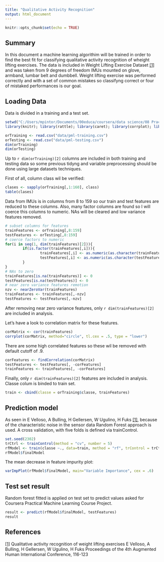 ```yaml
---
title: "Qualitative Activity Recognition"
output: html_document
---
```


```r
knitr::opts_chunk$set(echo = TRUE)
```

## Summary  

In this document a machine learning algorithim will be trained in order to find the best fit for classifying qualitative activity recognition of wheight lifting exercises. The data is included in Weight Lifting Exercise Dataset [[1]](http://groupware.les.inf.puc-rio.br/public/papers/2013.Velloso.QAR-WLE.pdf) and was taken from 9 degrees of freedom IMUs mounted on glove, armband, lumbar belt and dumbbell. Weight lifting exercise was performed correctly and with a set of common mistakes so classifyng correct or four of mistaked performances is our goal.

## Loading Data  

Data is divided in a training and a test set.  

```r
setwd("C:/Users/mpintor/Documents/00educa/coursera/data science/08 Practical Machine Learning/practical ML project")
library(knitr); library(rattle); library(caret); library(corrplot); library(randomForest)
```


```r
orTraining <- read.csv("data/pml-training.csv")
orTesting <- read.csv("data/pml-testing.csv")
dim(orTraining)
dim(orTesting)
```

Up to `r dim(orTraining)[2]` columns are included in both training and testing data so some previous tidyng and variable preprocessing should be done using large datasets techniques.  

First of all, column class wil be verified:

```r
clases <- sapply(orTraining[,1:160], class)
table(clases)
```

Data from IMUs is in columns from 8 to 159 so our train and test features are reduced to these columns. Also, many factor columns are found so I will coerce this columns to numeric. NAs will be cleared and low variance features removed.

```r
# subset columns for features
trainFeatures <- orTraining[,8:159]
testFeatures <- orTesting[,8:159]
# coerce factors to numeric
for(i in seq(1, dim(trainFeatures)[2])){
        if(is.factor(trainFeatures[,i])){
                trainFeatures[,i] <- as.numeric(as.character(trainFeatures[,i]))
                testFeatures[,i] <- as.numeric(as.character(testFeatures[,i]))
        }
}
# NAs to zero
trainFeatures[is.na(trainFeatures)] <- 0
testFeatures[is.na(testFeatures)] <- 0
# near zero variance features remotion
nzv <- nearZeroVar(trainFeatures)
trainFeatures <- trainFeatures[,-nzv]
testFeatures <- testFeatures[,-nzv]
```

After removing near zero variance features, only `r dim(trainFeatures)[2]` are included in analysis.  

Let's have a look to correlation matrix for these features.

```r
corMatrix <- cor(trainFeatures)
corrplot(corMatrix, method="circle", tl.cex = .5, type = "lower")
```

There are some high correlated features so these wil be removed with default cutoff of .9.

```r
corFeatures <- findCorrelation(corMatrix)
testFeatures <- testFeatures[, -corFeatures]
trainFeatures <- trainFeatures[, -corFeatures]
```


Finally, only `r dim(trainFeatures)[2]` features are included in analysis. Classe colum is binded to train set.

```r
train <- cbind(classe = orTraining$classe, trainFeatures)
```



## Prediction model 

As seen in E Velloso, A Bulling, H Gellersen, W Ugulino, H Fuks  [[1]](http://groupware.les.inf.puc-rio.br/public/papers/2013.Velloso.QAR-WLE.pdf), because of the characteristic noise in the sensor data Random Forest approach is used. A cross validation, with five folds is defined via trainControl.

```r
set.seed(2302)
trCtrl <- trainControl(method = "cv", number = 5)
rfModel <- train(classe ~., data=train, method = "rf", trControl = trCtrl)
rfModel$finalModel
```

The mean decrease in feature impurity plot:

```r
varImpPlot(rfModel$finalModel, main="Variable Importance", cex = .6)
```

## Test set result

Random forest fitted is applied on test set to predict values asked for Coursera Practical Machine Learning Course Project.
```r
result <- predict(rfModel$finalModel, testFeatures)
result
```






## References

[[1]](http://groupware.les.inf.puc-rio.br/public/papers/2013.Velloso.QAR-WLE.pdf) Qualitative activity recognition of weight lifting exercises
E Velloso, A Bulling, H Gellersen, W Ugulino, H Fuks
Proceedings of the 4th Augmented Human International Conference, 116-123